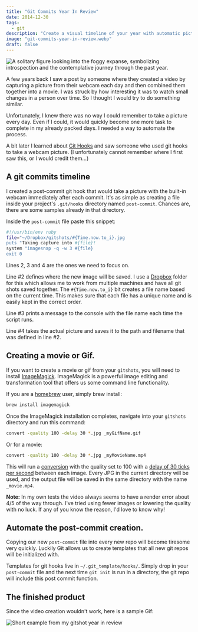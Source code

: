 ```yaml
---
title: "Git Commits Year In Review"
date: 2014-12-30
tags:
  - git
description: "Create a visual timeline of your year with automatic pictures taken after each commit."
image: "git-commits-year-in-review.webp"
draft: false
---
```








![A solitary figure looking into the foggy expanse, symbolizing introspection and the contemplative journey through the past year.](git-commits-year-in-review.webp)

A few years back I saw a post by someone where they created a video by capturing
a picture from their webcam each day and then combined them together into a
movie. I was struck by how interesting it was to watch small changes in a person
over time. So I thought I would try to do something similar.

Unfortunately, I knew there was no way I could remember to take a picture every
day. Even if I could, it would quickly become one more task to complete in my
already packed days. I needed a way to automate the process.

A bit later I learned about [Git Hooks][6] and saw someone who used git hooks to
take a webcam picture. (I unfortunately cannot remember where I first saw this,
or I would credit them...)

## A git commits timeline

I created a post-commit git hook that would take a picture with the built-in
webcam immediately after each commit. It's as simple as creating a file inside
your project's `.git/hooks` directory named `post-commit`. Chances are, there
are some samples already in that directory.

Inside the `post-commit` file paste this snippet:

```bash
#!/usr/bin/env ruby
file="~/Dropbox/gitshots/#{Time.now.to_i}.jpg
puts "Taking capture into #{file}!
system "imagesnap -q -w 3 #{file}
exit 0
```

Lines 2, 3 and 4 are the ones we need to focus on.

Line #2 defines where the new image will be saved. I use a [Dropbox][1] folder
for this which allows me to work from multiple machines and have all git shots
saved together. The `#{Time.now.to_i}` bit creates a file name based on the
current time. This makes sure that each file has a unique name and is easily
kept in the correct order.

Line #3 prints a message to the console with the file name each time the script
runs.

Line #4 takes the actual picture and saves it to the path and filename that was
defined in line #2.

## Creating a movie or Gif.

If you want to create a movie or gif from your `gitshots`, you will need to
install [ImageMagick][2]. ImageMagick is a powerful image editing and
transformation tool that offers us some command line functionality.

If you are a [homebrew][3] user, simply brew install:

```bash
brew install imagemagick
```

Once the ImageMagick installation completes, navigate into your `gitshots`
directory and run this command:

```bash
convert -quality 100 -delay 30 *.jpg _myGifName.gif
```

Or for a movie:

```bash
convert -quality 100 -delay 30 *.jpg _myMovieName.mp4
```

This will run a [conversion][4] with the quality set to 100 with a [delay of 30
ticks per second][5] between each image. Every JPG in the current directory will
be used, and the output file will be saved in the same directory with the name
`_movie.mp4`.

**Note:** In my own tests the video always seems to have a render error about
4/5 of the way through. I've tried using fewer images or lowering the quality
with no luck. If any of you know the reason, I'd love to know why!

## Automate the post-commit creation.

Copying our new `post-commit` file into every new repo will become tiresome very
quickly. Luckily Git allows us to create templates that all new git repos will
be initialized with.

Templates for git hooks live in `~/.git_template/hooks/`. Simply drop in your
`post-commit` file and the next time `git init` is run in a directory, the git
repo will include this post commit function.

## The finished product

Since the video creation wouldn't work, here is a sample Gif:

![Short example from my gitshot year in review](2014_gitshots.gif)

[1]: https://dropbox.com
[2]: https://www.imagemagick.org
[3]: https://brew.sh/
[4]: https://www.imagemagick.org/script/convert.php
[5]: https://www.imagemagick.org/script/command-line-options.php#delay
[6]: https://git-scm.com/book/en/v2/Customizing-Git-Git-Hooks
